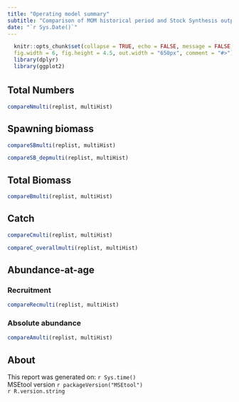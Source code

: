 ```yaml
---
title: "Operating model summary"
subtitle: "Comparison of MOM historical period and Stock Synthesis output"
date: "`r Sys.Date()`"
---
```

<style type="text/css">
h1 { /* Header 1 */
  font-size: 24px;
}
</style>

```r
  knitr::opts_chunk$set(collapse = TRUE, echo = FALSE, message = FALSE,
  fig.width = 6, fig.height = 4.5, out.width = "650px", comment = "#>")
  library(dplyr)
  library(ggplot2)
```

# {.tabset}

## Total Numbers

```r
compareNmulti(replist, multiHist)
```

## Spawning biomass

```r
compareSBmulti(replist, multiHist)
```


```r
compareSB_depmulti(replist, multiHist)
```

## Total Biomass

```r
compareBmulti(replist, multiHist)
```


## Catch

```r
compareCmulti(replist, multiHist)
```

```r
compareC_overallmulti(replist, multiHist)
```

## Abundance-at-age {.tabset}

### Recruitment 

```r
compareRecmulti(replist, multiHist)
```

### Absolute abundance


```r
compareAmulti(replist, multiHist)
```


## About

This report was generated on: `r Sys.time()`<br />
MSEtool version `r packageVersion("MSEtool")`<br />
`r R.version.string`<br />

